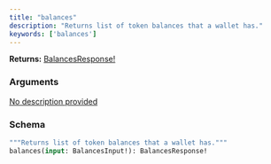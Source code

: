 ```yaml
---
title: "balances"
description: "Returns list of token balances that a wallet has."
keywords: ['balances']
---
```


**Returns:** [BalancesResponse!](/api-reference/types/balancesresponse)

### Arguments

<a href="/api-reference/types/balancesinput">
  <ResponseField name="input" type="BalancesInput!" required>
    No description provided
  </ResponseField>
</a>

### Schema


```graphql 
"""Returns list of token balances that a wallet has."""
balances(input: BalancesInput!): BalancesResponse!
```
